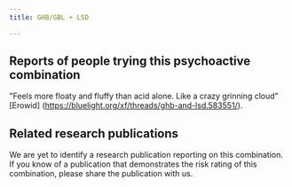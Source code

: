 ---
title: GHB/GBL + LSD

---

## Reports of people trying this psychoactive combination

"Feels more floaty and fluffy than acid alone. Like a crazy grinning cloud" [Erowid] (https://bluelight.org/xf/threads/ghb-and-lsd.583551/).


## Related research publications

We are yet to identify a research publication reporting on this combination. If you know of a publication that demonstrates the risk rating of this combination, please share the publication with us.



